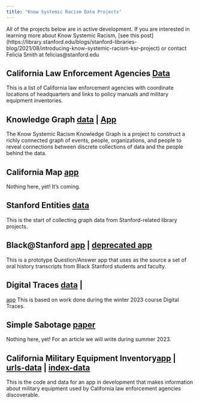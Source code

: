 ```yaml
---
title: "Know Systemic Racism Data Projects"
---
```

All of the projects below are in active development. If you are interested in learning more about Know Systemic Racism, [see this post] (https://library.stanford.edu/blogs/stanford-libraries-blog/2021/08/introducing-know-systemic-racism-ksr-project) or contact Felicia Smith at felicias@stanford.edu



## California Law Enforcement Agencies [Data](https://github.com/know-systemic-racism/ca-leas-data)
This is a list of California law enforcement agencies with coordinate locations of headquarters and links to policy manuals and military equipment inventories.

## Knowledge Graph [data](https://github.com/know-systemic-racism/knowledge-graph-data) | [App](https://github.com/know-systemic-racism/knowledge-graph-query-app)
The Know Systemic Racism Knowledge Graph is a project to construct a richly connected graph of events, people, organizations, and people to reveal connections between discrete collections of data and the people behind the data. 

## California Map [app](https://github.com/know-systemic-racism/ca-map-app)
Nothing here, yet! It's coming. 

## Stanford Entities [data](https://github.com/know-systemic-racism/stanford-history-entities-data)
This is the start of collecting graph data from Stanford-related library projects.

## Black@Stanford [app](https://github.com/know-systemic-racism/black-at-stanford-qa-app) | [deprecated app](https://github.com/know-systemic-racism/black-at-stanford-chat-app)
This is a prototype Question/Answer app that uses as the source a set of oral history transcripts from Black Stanford students and faculty.

## Digital Traces [data](https://github.com/know-systemic-racism/digital-traces-2023-data) | 
[app](https://github.com/know-systemic-racism/digital-traces-app)
This is based on work done during the winter 2023 course Digital Traces.

## Simple Sabotage [paper](https://github.com/know-systemic-racism/simple-sabotage)
Nothing here, yet! For an article we will write during summer 2023.

## California Military Equipment Inventory[app](https://github.com/know-systemic-racism/ca-mei-app) | [urls-data](https://github.com/know-systemic-racism/ca-mei-urls-data) | [index-data](https://github.com/know-systemic-racism/ca-mei-index-data)
This is the code and data for an app in development that makes information about military equipment used by California law enforcement agencies discoverable.

